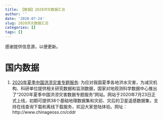 ```yaml
---
title: 【数据】2020洪灾数据汇总
author: ''
date: '2020-07-24'
slug: 2020洪灾数据汇总
categories: []
tags: []
---
```

感谢提供信息源，以便更新。

# 国内数据
1. [2020年夏季中国洪涝灾害专题服务](http://www.chinageoss.cn/cddr):
为应对我国夏季各地洪水灾害，为减灾机构、科研单位提供相关研究数据和监测数据，国家对地观测科学数据中心推出了“2020年夏季中国洪涝灾害数据专题服务”网站。网站于2020年7月23日正式上线，初期可提供38个基础地理数据集和灾前、灾后的卫星遥感数据集，支持在线查询下载和离线下载服务，欢迎大家登陆体验。网址：http://www.chinageoss.cn/cddr
